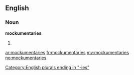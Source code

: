 ==English==

===Noun===
'''mockumentaries'''

# {{plural of|[[mockumentary]]}}

[[Category:English plurals ending in "-ies"]]

[[ar:mockumentaries]]
[[fr:mockumentaries]]
[[my:mockumentaries]]
[[no:mockumentaries]]